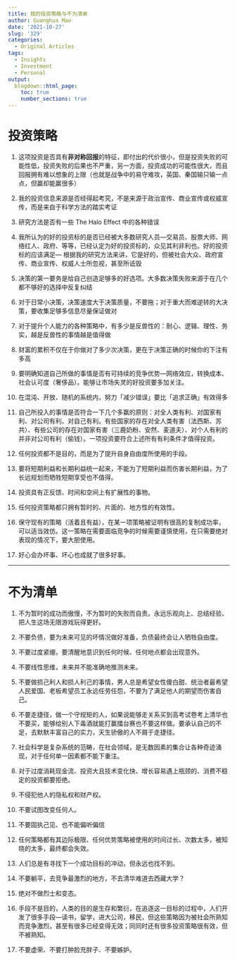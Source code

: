 ```yaml
---
title: 我的投资策略与不为清单
author: Guanghua Mao
date: '2021-10-27'
slug: '329'
categories:
  - Original Articles
tags:
  - Insights
  - Investment
  - Personal
output:
  blogdown::html_page:
    toc: true
    number_sections: true
---
```


# 投资策略

1. 这项投资是否具有**非对称回报**的特征，即付出的代价很小，但是投资失败的可能性低，投资失败的后果也不严重，另一方面，投资成功的可能性很大，而且回报拥有难以想象的上限（也就是战争中的易守难攻，英国、秦国输只输一点点，但赢却能赢很多）

2. 我的投资信息来源是否经得起考究，不是来源于政治宣传、商业宣传或权威宣传，而是来自于科学方法的踏实考证

3. 研究方法是否有一些 The Halo Effect 中的各种错误

4. 我所认为的好的投资标的是否已经被大多数研究人员---交易员、股票大师、网络红人、政府、等等，已经认定为好的投资标的，众见其利非利也。好的投资标的应该满足--- 根据我的研究方法来讲，它是好的，但被社会大众、政府宣传、商业宣传、权威人士所忽视，甚至所诋毁

5. 决策的第一要务是给自己创造足够多的好选项。大多数决策失败来源于在几个都不够好的选择中反复纠结

6. 对于日常小决策，决策速度大于决策质量，不要拖；对于重大而难逆转的大决策，要收集足够多信息尽量保证做对

7. 对于提升个人能力的各种策略中，有多少是反兽性的：耐心、逻辑、理性、务实，越是反兽性的事情越是值得做

8. 财富的累积不仅在于你做对了多少次决策，更在于决策正确的时候你的下注有多高

9. 要明确知道自己所做的事情是否有可持续的竞争优势---网络效应，转换成本、社会认可度（奢侈品）。能够让市场失灵的好投资要多加关注。


10.  在混沌、开放、随机的系统内，努力「减少错误」要比「追求正确」有效得多


11. 自己所投入的事情是否符合一下几个多赢的原则：对全人类有利、对国家有利、对公司有利、对自己有利。有些国家的存在对全人类有害（法西斯、苏共）、有些公司的存在对国家有害（三鹿奶粉、安然、麦道夫）、对个人有利的并非对公司有利（偷钱）。一项投资要符合上述所有有利条件才值得投资。

12. 任何投资都不是目的，而是为了提升自身自由度所使用的手段。

13. 要将短期利益和长期利益统一起来，不能为了短期利益而伤害长期利益，为了长远规划而牺牲短期享受也不值得。

14. 投资具有正反馈、时间和空间上有扩展性的事物。

15. 任何投资策略都只拥有暂时的、片面的、地方性的有效性。

16. 保守现有的策略（活着且有益），在某一项策略被证明有很高的复制成功率，可以适当效仿。这一策略在需要面临竞争的时候需要谨慎使用，在只需要绝对表现的情况下，要大胆使用。

17. 好心会办坏事、坏心也成就了很多好事。

---

# 不为清单

1. 不为暂时的成功而傲慢，不为暂时的失败而自责。永远乐观向上、总结经验、把人生这场无限游戏玩得更好。

2. 不要负债，要为未来可见的坏情况做好准备，负债最终会让人牺牲自由度。

3. 不要过度紧绷，要清醒地意识到任何时候、任何地点都会出现意外。

4. 不要线性思维，未来并不能准确地推测未来。

5. 不要做损己利人和损人利己的事情，男人总是希望女性傻白甜、统治者最希望人民爱国、老板希望员工永远任劳任怨，不要为了满足他人的期望而伤害自己。

6. 不要走捷径，做一个守规矩的人，如果说能够走关系买到高考试卷考上清华也不要买，能够给别人下毒酒就能打赢擂台赛也不要这样做。要承认自己的不足，去默默丰富自己的实力，天生骄傲的人不屑于走捷径。

7. 社会科学是复杂系统的范畴，在社会领域，是无数因素的集合让各种奇迹涌现，对于任何单一因素都不能下重注。

8. 对于过度消耗现金流、投资大且技术变化快、增长容易遇上瓶颈的、消费不稳定的投资都要拒绝。

9. 不侵犯他人的隐私权和财产权。

10. 不要试图改变任何人。

11. 不要固执己见、也不能偏听偏信

12. 任何策略都有其边际极限、任何优势策略被使用的时间过长、次数太多，被知晓的太多，最终都会失效。

13. 人们总是有寻找下一个成功目标的冲动，但永远也找不到。

14. 不要躺平，去竞争最激烈的地方，不去清华难道去西藏大学？

15. 绝对不做烈士和变态。

16. 手段不是目的，人类的目的是生存和繁衍，在追逐这一目标的过程中，人们开发了很多手段---读书，留学，进大公司，移民，但这些策略因为被社会所熟知而竞争激烈，甚至有很多已经变得无效；同同时还有很多投资策略很有效，但不被熟知。

17. 不要虚荣、不要打肿脸充胖子、不要嫉妒。
